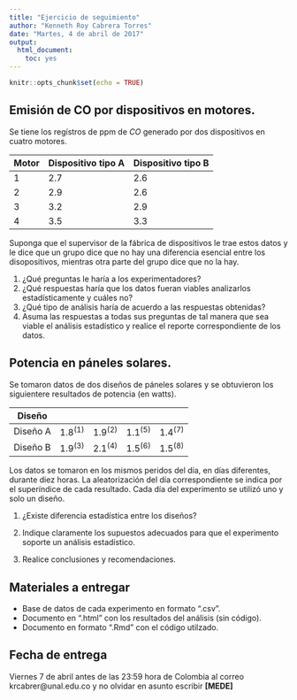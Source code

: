 ```yaml
---
title: "Ejercicio de seguimiento"
author: "Kenneth Roy Cabrera Torres"
date: "Martes, 4 de abril de 2017"
output: 
  html_document: 
    toc: yes
---
```


```r
knitr::opts_chunk$set(echo = TRUE)
```


## Emisión de CO por dispositivos en motores.

Se tiene los regístros de ppm de $CO$ generado por dos 
dispositivos en cuatro motores.

| Motor | Dispositivo tipo A | Dispositivo tipo B |
|-------|-------|-------|
| 1 | 2.7 | 2.6 |
| 2 | 2.9 | 2.6 |
| 3 | 3.2 | 2.9 |
| 4 | 3.5 | 3.3 |


Suponga que el supervisor de la fábrica de dispositivos
le trae estos datos y le dice que un grupo dice
que no hay una diferencia esencial entre los disopositivos,
mientras otra parte del grupo dice que no la hay. 

1. ¿Qué preguntas le haría a los experimentadores?
2. ¿Qué respuestas haría que los datos fueran viables analizarlos estadísticamente
   y cuáles no?
3. ¿Qué tipo de análisis haría de acuerdo a las respuestas obtenidas?
4. Asuma las respuestas a todas sus preguntas de tal manera que sea viable
   el análisis estadístico y realice el reporte correspondiente de los datos.

## Potencia en páneles solares.

Se tomaron datos de dos diseños de páneles solares y se obtuvieron los
siguientere resultados de potencia (en watts).

| Diseño   |   |    |   |   |
|----------|----------|----------|----------|----------|
| Diseño A | $1.8^{(1)}$ | $1.9^{(2)}$ | $1.1^{(5)}$ |$1.4^{(7)}$ |
| Diseño B | $1.9^{(3)}$ | $2.1^{(4)}$ | $1.5^{(6)}$ |$1.5^{(8)}$ |

Los datos se tomaron en los mismos peridos del día, en días diferentes,
durante diez horas. La aleatorización del día correspondiente se indica
por el superíndice de cada resultado. Cada día del experimento se
utilizó uno y solo un diseño. 

1. ¿Existe diferencia estadística entre los diseños?

2. Indique claramente los supuestos adecuados para que el experimento
soporte un análisis estadístico.

3. Realice conclusiones y recomendaciones.

## Materiales a entregar

- Base de datos de cada experimento en formato ".csv".
- Documento en ".html" con los resultados del análisis (sin código).
- Documento en formato ".Rmd" con el código utilzado.

## Fecha de entrega

Viernes 7 de abril antes de las 23:59 hora de Colombia al
correo krcabrer@unal.edu.co y no olvidar en asunto escribir **[MEDE]**



